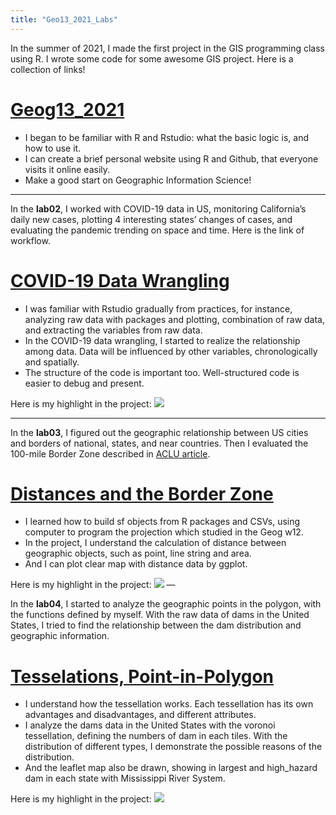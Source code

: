 ```yaml
---
title: "Geo13_2021_Labs"
---
```



In the summer of 2021, I made the first project in the GIS programming class using R. I wrote some code for some awesome GIS project. Here is a collection of links!

# [Geog13_2021](https://needcola.github.io/index13.html)

- I began to be familiar with R and Rstudio: what the basic logic is, and how to use it.
- I can create a brief personal website using R and Github, that everyone visits it online easily.
- Make a good start on Geographic Information Science! 

---

In the **lab02**, I worked with COVID-19 data in US, monitoring California's daily new cases, plotting 4 interesting states' changes of cases, and evaluating the pandemic trending on space and time. Here is the link of workflow.

# [COVID-19 Data Wrangling](https://needcola.github.io/geog-13-labs/lab-02.html)

- I was familiar with Rstudio gradually from practices, for instance, analyzing raw data with packages and plotting, combination of raw data, and extracting the variables from raw data.
- In the COVID-19 data wrangling, I started to realize the relationship among data. Data will be influenced by other variables, chronologically and spatially. 
- The structure of the code is important too. Well-structured code is easier to debug and present.

Here is my highlight in the project:
![](img/geo13-lab02highlight.png)

---

In the **lab03**, I figured out the geographic relationship between US cities and borders of national, states, and near countries. Then I evaluated the 100-mile Border Zone described in [ACLU article](https://www.aclu.org/other/constitution-100-mile-border-zone).

# [Distances and the Border Zone](https://needcola.github.io/geog-13-labs/lab-03.html)

- I learned how to build sf objects from R packages and CSVs, using computer to program the projection which studied in the Geog w12.
- In the project, I understand the calculation of distance between geographic objects, such as point, line string and area.
- And I can plot clear map with distance data by ggplot.

Here is my highlight in the project:
![](img/geo13-lab03highlight.png)
---

In the **lab04**, I started to analyze the geographic points in the polygon, with the functions defined by myself. With the raw data of dams in the United States, I tried to find the relationship between the dam distribution and geographic information. 

# [Tesselations, Point-in-Polygon](https://needcola.github.io/geog-13-labs/lab-04.html)

- I understand how the tessellation works. Each tessellation has its own advantages and disadvantages, and different attributes. 
- I analyze the dams data in the United States with the voronoi tessellation, defining the numbers of dam in each tiles. With the distribution of different types, I demonstrate the possible reasons of the distribution.
- And the leaflet map also be drawn, showing in largest and high_hazard dam in each state with Mississippi River System.

Here is my highlight in the project:
![](img/geo13-lab04highlight.png)





